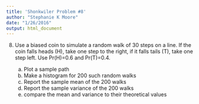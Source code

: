 ```yaml
---
title: 'Shonkwiler Problem #8'
author: "Stephanie K Moore"
date: "1/26/2016"
output: html_document
---
```


8. Use a biased coin to simulate a random walk of 30 steps on a line.  If the coin falls heads (H), take one step to the right, if it falls tails (T), take one step left.  Use Pr(H)=0.6 and Pr(T)=0.4. 

    a) Plot a sample path
    b) Make a histogram for 200 such random walks
    c) Report the sample mean of the 200 walks
    d) Report the sample variance of the 200 walks
    e) compare the mean and variance to their theoretical values